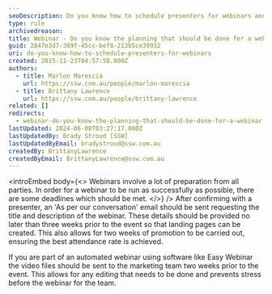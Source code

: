 ```yaml
---
seoDescription: Do you know how to schedule presenters for webinars and plan accordingly to achieve a successful event?
type: rule
archivedreason:
title: Webinar - Do you know the planning that should be done for a webinar?
guid: 2847e3d7-389f-45cc-bef8-213b5ce39932
uri: do-you-know-how-to-schedule-presenters-for-webinars
created: 2015-11-23T04:57:50.000Z
authors:
  - title: Marlon Marescia
    url: https://ssw.com.au/people/marlon-marescia
  - title: Brittany Lawrence
    url: https://ssw.com.au/people/brittany-lawrence
related: []
redirects:
  - webinar-do-you-know-the-planning-that-should-be-done-for-a-webinar
lastUpdated: 2024-06-08T03:27:17.000Z
lastUpdatedBy: Brady Stroud [SSW]
lastUpdatedByEmail: bradystroud@ssw.com.au
createdBy: BrittanyLawrence
createdByEmail: BrittanyLawrence@ssw.com.au
---
```


<introEmbed
  body={<>
Webinars involve a lot of preparation from all parties. In order for a webinar to be run as successfully as possible, there are some deadlines which should be met.
  </>}
/>
After confirming with a presenter, an 'As per our conversation' email should be sent requesting the title and description of the webinar. These details should be provided no later than three weeks prior to the event so that landing pages can be created. This also allows for two weeks of promotion to be carried out, ensuring the best attendance rate is achieved.

If you are part of an automated webinar using software like Easy Webinar the video files should be sent to the marketing team two weeks prior to the event. This allows for any editing that needs to be done and prevents stress before the webinar for the team.
